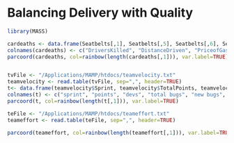 Balancing Delivery with Quality
========================================================

```r
library(MASS)

cardeaths <- data.frame(Seatbelts[,1], Seatbelts[,5], Seatbelts[,6], Seatbelts[,8])
colnames(cardeaths) <- c("DriversKilled", "DistanceDriven", "PriceofGas", "SeatbeltLaw")
parcoord(cardeaths, col=rainbow(length(cardeaths[,1])), var.label=TRUE)


tvFile <- "/Applications/MAMP/htdocs/teamvelocity.txt"
teamvelocity <- read.table(tvFile, sep=",", header=TRUE)
t<- data.frame(teamvelocity$Sprint, teamvelocity$TotalPoints, teamvelocity$TotalDevs, teamvelocity$BugBacklog, teamvelocity$BugsOpened, teamvelocity$ProductionIncidents)
colnames(t) <- c("sprint", "points", "devs", "total bugs", "new bugs", "prod incidents")
parcoord(t, col=rainbow(length(t[,1])), var.label=TRUE)
```

```r
teFile <- "/Applications/MAMP/htdocs/teameffort.txt"
teameffort <- read.table(teFile, sep=",", header=TRUE)

parcoord(teameffort, col=rainbow(length(teameffort[,1])), var.label=TRUE, main="Level of Effort Spent")
```
